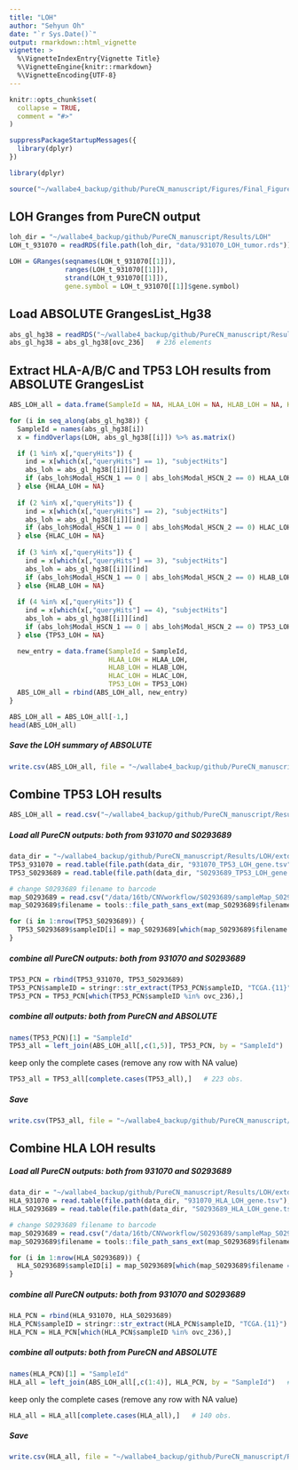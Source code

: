 ```yaml
---
title: "LOH"
author: "Sehyun Oh"
date: "`r Sys.Date()`"
output: rmarkdown::html_vignette
vignette: >
  %\VignetteIndexEntry{Vignette Title}
  %\VignetteEngine{knitr::rmarkdown}
  %\VignetteEncoding{UTF-8}
---
```


```r
knitr::opts_chunk$set(
  collapse = TRUE,
  comment = "#>"
)
```

```r
suppressPackageStartupMessages({
  library(dplyr)
})
```

```r
library(dplyr)
```

```r
source("~/wallabe4_backup/github/PureCN_manuscript/Figures/Final_Figures/non_dup.R")
```

## LOH Granges from PureCN output
```r
loh_dir = "~/wallabe4_backup/github/PureCN_manuscript/Results/LOH"
LOH_t_931070 = readRDS(file.path(loh_dir, "data/931070_LOH_tumor.rds")) 

LOH = GRanges(seqnames(LOH_t_931070[[1]]), 
              ranges(LOH_t_931070[[1]]), 
              strand(LOH_t_931070[[1]]), 
              gene.symbol = LOH_t_931070[[1]]$gene.symbol)
```

## Load ABSOLUTE GrangesList_Hg38
```r
abs_gl_hg38 = readRDS("~/wallabe4_backup/github/PureCN_manuscript/Results/ABSOLUTE/ABSOLUTE_OV_grangeslist_all_hg38.rds")
abs_gl_hg38 = abs_gl_hg38[ovc_236]   # 236 elements
```

## Extract HLA-A/B/C and TP53 LOH results from ABSOLUTE GrangesList
```r
ABS_LOH_all = data.frame(SampleId = NA, HLAA_LOH = NA, HLAB_LOH = NA, HLAC_LOH = NA, TP53_LOH = NA)

for (i in seq_along(abs_gl_hg38)) {
  SampleId = names(abs_gl_hg38[i])
  x = findOverlaps(LOH, abs_gl_hg38[[i]]) %>% as.matrix()

  if (1 %in% x[,"queryHits"]) {
    ind = x[which(x[,"queryHits"] == 1), "subjectHits"]
    abs_loh = abs_gl_hg38[[i]][ind]
    if (abs_loh$Modal_HSCN_1 == 0 | abs_loh$Modal_HSCN_2 == 0) HLAA_LOH = TRUE else HLAA_LOH = FALSE
  } else {HLAA_LOH = NA}
  
  if (2 %in% x[,"queryHits"]) {
    ind = x[which(x[,"queryHits"] == 2), "subjectHits"]
    abs_loh = abs_gl_hg38[[i]][ind]
    if (abs_loh$Modal_HSCN_1 == 0 | abs_loh$Modal_HSCN_2 == 0) HLAC_LOH = TRUE else HLAC_LOH = FALSE
  } else {HLAC_LOH = NA}
  
  if (3 %in% x[,"queryHits"]) {
    ind = x[which(x[,"queryHits"] == 3), "subjectHits"]
    abs_loh = abs_gl_hg38[[i]][ind]
    if (abs_loh$Modal_HSCN_1 == 0 | abs_loh$Modal_HSCN_2 == 0) HLAB_LOH = TRUE else HLAB_LOH = FALSE
  } else {HLAB_LOH = NA}
  
  if (4 %in% x[,"queryHits"]) {
    ind = x[which(x[,"queryHits"] == 4), "subjectHits"]
    abs_loh = abs_gl_hg38[[i]][ind]
    if (abs_loh$Modal_HSCN_1 == 0 | abs_loh$Modal_HSCN_2 == 0) TP53_LOH = TRUE else TP53_LOH = FALSE
  } else {TP53_LOH = NA}

  new_entry = data.frame(SampleId = SampleId,
                         HLAA_LOH = HLAA_LOH, 
                         HLAB_LOH = HLAB_LOH,
                         HLAC_LOH = HLAC_LOH, 
                         TP53_LOH = TP53_LOH)
  ABS_LOH_all = rbind(ABS_LOH_all, new_entry)
}

ABS_LOH_all = ABS_LOH_all[-1,]
head(ABS_LOH_all)
```

##### Save the LOH summary of ABSOLUTE
```r
write.csv(ABS_LOH_all, file = "~/wallabe4_backup/github/PureCN_manuscript/Results/LOH/extdata/ABS_LOH_all.tsv")
```

## Combine TP53 LOH results
```r
ABS_LOH_all = read.csv("~/wallabe4_backup/github/PureCN_manuscript/Results/LOH/extdata/ABS_LOH_all.tsv")[,-1]
```

##### Load all PureCN outputs: both from 931070 and S0293689
```r
data_dir = "~/wallabe4_backup/github/PureCN_manuscript/Results/LOH/extdata"
TP53_931070 = read.table(file.path(data_dir, "931070_TP53_LOH_gene.tsv"), stringsAsFactors = FALSE)
TP53_S0293689 = read.table(file.path(data_dir, "S0293689_TP53_LOH_gene.tsv"), stringsAsFactors = FALSE)

# change S0293689 filename to barcode
map_S0293689 = read.csv("/data/16tb/CNVworkflow/S0293689/sampleMap_S0293689.csv", stringsAsFactors = FALSE)[,-1]
map_S0293689$filename = tools::file_path_sans_ext(map_S0293689$filename)

for (i in 1:nrow(TP53_S0293689)) {
  TP53_S0293689$sampleID[i] = map_S0293689[which(map_S0293689$filename == TP53_S0293689$sampleID[i]),]$barcode
}
```

##### combine all PureCN outputs: both from 931070 and S0293689
```r
TP53_PCN = rbind(TP53_931070, TP53_S0293689)
TP53_PCN$sampleID = stringr::str_extract(TP53_PCN$sampleID, "TCGA.{11}")
TP53_PCN = TP53_PCN[which(TP53_PCN$sampleID %in% ovc_236),]
```

##### combine all outputs: both from PureCN and ABSOLUTE
```r
names(TP53_PCN)[1] = "SampleId"
TP53_all = left_join(ABS_LOH_all[,c(1,5)], TP53_PCN, by = "SampleId")   # 236 obs.
```

keep only the complete cases (remove any row with NA value)
```r
TP53_all = TP53_all[complete.cases(TP53_all),]   # 223 obs.
```

##### Save
```r
write.csv(TP53_all, file = "~/wallabe4_backup/github/PureCN_manuscript/Results/LOH/extdata/TP53_all.tsv")
```

## Combine HLA LOH results
##### Load all PureCN outputs: both from 931070 and S0293689
```r
data_dir = "~/wallabe4_backup/github/PureCN_manuscript/Results/LOH/extdata"
HLA_931070 = read.table(file.path(data_dir, "931070_HLA_LOH_gene.tsv"), stringsAsFactors = FALSE)
HLA_S0293689 = read.table(file.path(data_dir, "S0293689_HLA_LOH_gene.tsv"), stringsAsFactors = FALSE)

# change S0293689 filename to barcode
map_S0293689 = read.csv("/data/16tb/CNVworkflow/S0293689/sampleMap_S0293689.csv", stringsAsFactors = FALSE)[,-1]
map_S0293689$filename = tools::file_path_sans_ext(map_S0293689$filename)

for (i in 1:nrow(HLA_S0293689)) {
  HLA_S0293689$sampleID[i] = map_S0293689[which(map_S0293689$filename == HLA_S0293689$sampleID[i]),]$barcode
}
```

##### combine all PureCN outputs: both from 931070 and S0293689
```r
HLA_PCN = rbind(HLA_931070, HLA_S0293689)
HLA_PCN$sampleID = stringr::str_extract(HLA_PCN$sampleID, "TCGA.{11}")
HLA_PCN = HLA_PCN[which(HLA_PCN$sampleID %in% ovc_236),]
```

##### combine all outputs: both from PureCN and ABSOLUTE
```r
names(HLA_PCN)[1] = "SampleId"
HLA_all = left_join(ABS_LOH_all[,c(1:4)], HLA_PCN, by = "SampleId")   # 236 obs.
```

keep only the complete cases (remove any row with NA value)
```r
HLA_all = HLA_all[complete.cases(HLA_all),]   # 140 obs.
```

##### Save
```r
write.csv(HLA_all, file = "~/wallabe4_backup/github/PureCN_manuscript/Results/LOH/extdata/HLA_all.tsv")
```



